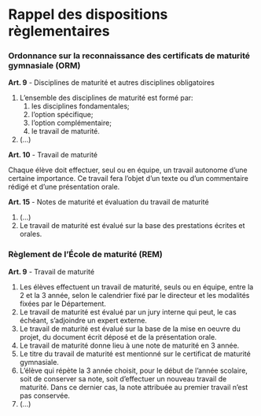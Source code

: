 # Rappel des dispositions règlementaires {-}

\vspace{\stretch{1}}

### Ordonnance sur la reconnaissance des certificats de maturité gymnasiale (ORM) {-}

**Art. 9** - Disciplines de maturité et autres disciplines obligatoires

1.  L'ensemble des disciplines de maturité est formé par:
    1.  les disciplines fondamentales;
    2.  l'option spécifique;
    3.  l'option complémentaire;
    4.  le travail de maturité.
2.  (\...)

\vspace{\stretch{1}}

**Art. 10** - Travail de maturité

Chaque élève doit effectuer, seul ou en équipe, un travail autonome
d'une certaine importance. Ce travail fera l'objet d'un texte ou d'un
commentaire rédigé et d'une présentation orale.

\vspace{\stretch{1}}

**Art. 15** - Notes de maturité et évaluation du travail de maturité

1.  (\...)
2.  Le travail de maturité est évalué sur la base des prestations
    écrites et orales.

\vspace{\stretch{1}}

\clearpage

\vspace*{\stretch{1}}

### Règlement de l'École de maturité (REM) {-}

**Art. 9** - Travail de maturité

1.  Les élèves effectuent un travail de maturité, seuls ou en équipe,
    entre la 2 et la 3 année, selon le calendrier fixé par le directeur
    et les modalités fixées par le Département.
2.  Le travail de maturité est évalué par un jury interne qui peut, le
    cas échéant, s'adjoindre un expert externe.
3.  Le travail de maturité est évalué sur la base de la mise en oeuvre
    du projet, du document écrit déposé et de la présentation orale.
4.  Le travail de maturité donne lieu à une note de maturité en 3 année.
5.  Le titre du travail de maturité est mentionné sur le certificat de
    maturité gymnasiale.
6.  L'élève qui répète la 3 année choisit, pour le début de l'année
    scolaire, soit de conserver sa note, soit d'effectuer un nouveau
    travail de maturité. Dans ce dernier cas, la note attribuée au
    premier travail n'est pas conservée.
7.  (\...)

\vspace{\stretch{1}}
